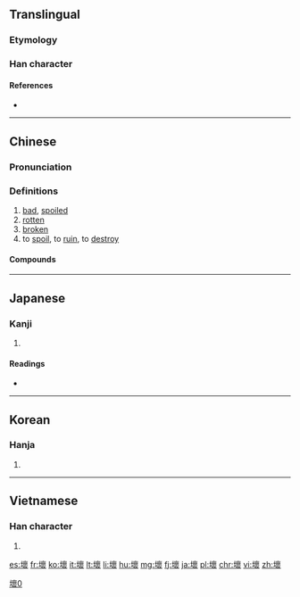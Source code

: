{{also|坏|壊}}
==Translingual==
{{ja-forms|[[壊]]|[[坏]]|壞}}

===Etymology===
{{Han compound|土|褱|c1=s|c2=p|t1=earth|ls=psc}}

===Han character===
{{Han char|rn=32|rad=土|as=16|sn=19|four=4413<sub>2</sub>|canj=土卜田女 (GYWV)|ids=⿰[[土]][[褱]]}}

====References====
* {{Han ref|kx=0242.030|dkj=05590|dj=0481.270|hdz=10500.020|uh=58DE|ud=22750|bh=C361|bd=50017}}

----

==Chinese==
{{zh-forms|s=坏}}

===Pronunciation===
{{zh-pron
|m=huài
|c=waai6
|h=pfs=fái
|mn=hāi
|w=3hhua
|mc=y
|oc=y
|cat=a,v
}}

===Definitions===
{{zh-hanzi}}

# [[bad]], [[spoiled]]
# [[rotten]]
# [[broken]]
# to [[spoil]], to [[ruin]], to [[destroy]]

====Compounds====
{{der5
| {{zh-l|壞包兒}}
| {{zh-l|壞腸子}}
| {{zh-l|壞處}}
| {{zh-l|壞蛋}}
| {{zh-l|壞東西}}
| {{zh-l|壞分子}}
| {{zh-l|壞話}}
| {{zh-l|壞人}}
| {{zh-l|壞事}}
| {{zh-l|壞水}}
| {{zh-l|壞死}}
| {{zh-l|壞小子}}
| {{zh-l|壞心眼兒}}
| {{zh-l|壞血病}}
| {{zh-l|壞賬}}
| {{zh-l|壞主意}}
}}

{{zh-cat|Beginning}}

----

==Japanese==

===Kanji===
{{ja-kanji|grade=|rs=土16|style=ky|shin=壊}}

# {{defn|lang=ja|sort=土16}}

====Readings====
* {{ja-readings|on=[[かい]] (kai), [[え]] (e)|kun=[[こわす]] (kowasu)}}

----

==Korean==

===Hanja===
{{ko-hanja|hangeul=[[괴]], [[회]]|mr=koe, hoe}}

# {{defn|lang=ko|sort=土16}}

----

==Vietnamese==

===Han character===
{{vi-hantu|[[hoại]], [[hoải]], [[hoai]]|rs=土16}}

# {{defn|lang=vi|sort=土16}}

[[Category:CJKV characters simplified differently in Japan and China|壞0]]

[[es:壞]]
[[fr:壞]]
[[ko:壞]]
[[it:壞]]
[[lt:壞]]
[[li:壞]]
[[hu:壞]]
[[mg:壞]]
[[fj:壞]]
[[ja:壞]]
[[pl:壞]]
[[chr:壞]]
[[vi:壞]]
[[zh:壞]]